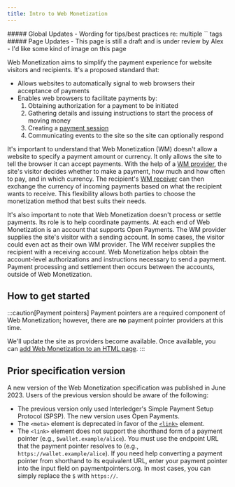 ```yaml
---
title: Intro to Web Monetization
---
```



<div class='draft'>
  ##### Global Updates
    - Wording for tips/best practices re: multiple `<link rel=mon>` tags
</div>

<div class='draft'>
  ##### Page Updates
    - This page is still a draft and is under review by Alex
    - I'd like some kind of image on this page
</div>

Web Monetization aims to simplify the payment experience for website visitors and recipients. It's a proposed standard that:

- Allows websites to automatically signal to web browsers their acceptance of payments
- Enables web browsers to facilitate payments by:
  1. Obtaining authorization for a payment to be initiated
  2. Gathering details and issuing instructions to start the process of moving money
  3. Creating a [payment session](./resources/glossary#payment-session)
  4. Communicating events to the site so the site can optionally respond

It's important to understand that Web Monetization (WM) doesn't allow a website to specify a payment amount or currency. It only allows the site to tell the browser it can accept payments. With the help of a <Tooltip content='The entity sending a payment' client:load><a href="./resources/glossary#web-monetization-provider">WM provider</a></Tooltip>, the site's visitor decides whether to make a payment, how much and how often to pay, and in which currency. The recipient's <Tooltip content='The entity receiving a payment' client:load><a href="./resources/glossary#web-monetization-receiver">WM receiver</a></Tooltip> can then exchange the currency of incoming payments based on what the recipient wants to receive. This flexibility allows both parties to choose the monetization method that best suits their needs.

It's also important to note that Web Monetization doesn't process or settle payments. Its role is to help coordinate payments. At each end of Web Monetization is an account that supports <LinkOut href="https://openpayments.guide">Open Payments</LinkOut>. The WM provider supplies the site's visitor with a sending account. In some cases, the visitor could even act as their own WM provider. The WM receiver supplies the recipient with a receiving account. Web Monetization helps obtain the account-level authorizations and instructions necessary to send a payment. Payment processing and settlement then occurs between the accounts, outside of Web Monetization.

## How to get started

:::caution[Payment pointers]
Payment pointers are a required component of Web Monetization; however, there are **no** payment pointer providers at this time. 

We'll update the site as providers become available. Once available, you can [add Web Monetization to an HTML page](/docs/guides/monetize-page).
:::

## Prior specification version

A new version of the Web Monetization specification was published in June 2023. Users of the previous version should be aware of the following:

- The previous version only used Interledger's Simple Payment Setup Protocol (SPSP). The new version uses <LinkOut href="https://docs.openpayments.guide/">Open Payments</LinkOut>.
- The `<meta>` element is deprecated in favor of the [`<link>`](./references/html-link-rel-monetization/) element.
- The `<link>` element does not support the shorthand form of a payment pointer (e.g., `$wallet.example/alice`). You must use the endpoint URL that the payment pointer resolves to (e.g., `https://wallet.example/alice`). If you need help converting a payment pointer from shorthand to its equivalent URL, enter your payment pointer into the input field on <LinkOut href="https://paymentpointers.org">paymentpointers.org</LinkOut>. In most cases, you can simply replace the `$` with `https://`.